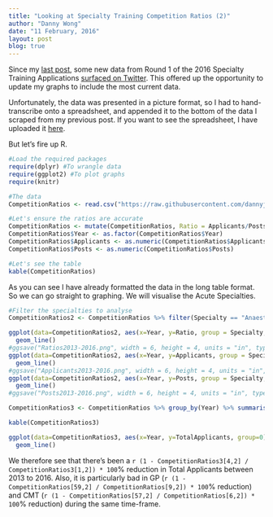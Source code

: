 ```yaml
---
title: "Looking at Specialty Training Competition Ratios (2)"
author: "Danny Wong"
date: "11 February, 2016"
layout: post
blog: true
---
```


Since my [last post](http://dannyjnwong.github.io/Specialty-training-competition-ratios/), some new data from Round 1 of the 2016 Specialty Training Applications [surfaced on Twitter](https://twitter.com/ASiTofficial/status/695945762199498752). This offered up the opportunity to update my graphs to include the most current data.

Unfortunately, the data was presented in a picture format, so I had to hand-transcribe onto a spreadsheet, and appended it to the bottom of the data I scraped from my previous post. If you want to see the spreadsheet, I have uploaded it [here](https://raw.githubusercontent.com/dannyjnwong/dannyjnwong.github.io/master/data/CompetitionRatios2013-2016.csv).

But let's fire up R.

```r
#Load the required packages
require(dplyr) #To wrangle data
require(ggplot2) #To plot graphs
require(knitr)

#The data
CompetitionRatios <- read.csv("https://raw.githubusercontent.com/dannyjnwong/dannyjnwong.github.io/master/data/CompetitionRatios2013-2016.csv")

#Let's ensure the ratios are accurate
CompetitionRatios <- mutate(CompetitionRatios, Ratio = Applicants/Posts)
CompetitionRatios$Year <- as.factor(CompetitionRatios$Year)
CompetitionRatios$Applicants <- as.numeric(CompetitionRatios$Applicants)
CompetitionRatios$Posts <- as.numeric(CompetitionRatios$Posts)

#Let's see the table
kable(CompetitionRatios)
```

As you can see I have already formatted the data in the long table format. So we can go straight to graphing. We will visualise the Acute Specialties.

```r
#Filter the specialties to analyse
CompetitionRatios2 <- CompetitionRatios %>% filter(Specialty == "Anaesthetics" | Specialty == "Core Medical Training" | Specialty == "Core Surgical Training" | Specialty == "General Practice" | Specialty == "Paediatrics" | Specialty == "ACCS EM" | Specialty == "Obstetrics and Gynaecology")

ggplot(data=CompetitionRatios2, aes(x=Year, y=Ratio, group = Specialty, colour = Specialty)) +
  geom_line()
#ggsave("Ratios2013-2016.png", width = 6, height = 4, units = "in", type = "cairo-png")
ggplot(data=CompetitionRatios2, aes(x=Year, y=Applicants, group = Specialty, colour = Specialty)) +
  geom_line()
#ggsave("Applicants2013-2016.png", width = 6, height = 4, units = "in", type = "cairo-png")
ggplot(data=CompetitionRatios2, aes(x=Year, y=Posts, group = Specialty, colour = Specialty)) +
  geom_line()
#ggsave("Posts2013-2016.png", width = 6, height = 4, units = "in", type = "cairo-png")

CompetitionRatios3 <- CompetitionRatios %>% group_by(Year) %>% summarise(TotalApplicants = sum(Applicants), TotalPosts = sum(Posts)) %>% mutate(MeanRatio = TotalApplicants/TotalPosts)

kable(CompetitionRatios3)

ggplot(data=CompetitionRatios3, aes(x=Year, y=TotalApplicants, group=0)) + 
  geom_line()
```

We therefore see that there's been a `r (1 - CompetitionRatios3[4,2] / CompetitionRatios3[1,2]) * 100`% reduction in Total Applicants between 2013 to 2016. Also, it is particularly bad in GP (`r (1 - CompetitionRatios[59,2] / CompetitionRatios[9,2]) * 100`% reduction) and CMT (`r (1 - CompetitionRatios[57,2] / CompetitionRatios[6,2]) * 100`% reduction) during the same time-frame.
